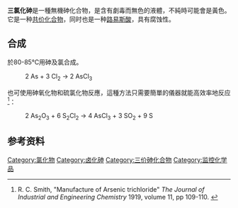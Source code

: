 {{chembox
| verifiedrevid = 401028516
|   Name = 三氯化砷
|   ImageFile = Arsenic-trichloride-3D-balls.png
<!-- | ImageSize = 200px -->
|   ImageName = Ball-and-stick model of arsenic trichloride
|   OtherNames = 氯化亞砷
| Section1 = {{Chembox Identifiers
|   InChI = 1/AsCl3/c2-1(3)4
| SMILES = Cl[As](Cl)Cl
| InChIKey = OEYOHULQRFXULB-UHFFFAOYAG
| StdInChI_Ref = {{stdinchicite|correct|chemspider}}
| StdInChI = 1S/AsCl3/c2-1(3)4
| StdInChIKey_Ref = {{stdinchicite|correct|chemspider}}
| StdInChIKey = OEYOHULQRFXULB-UHFFFAOYSA-N
| CASNo = 7784-34-1
|   CASNo_Ref = {{cascite|correct|CAS}}
|   PubChem = 24570
| ChemSpiderID_Ref = {{chemspidercite|correct|chemspider}}
| ChemSpiderID=22974
|   RTECS = CG1750000
  }}
| Section2 = {{Chembox Properties
|   Formula = AsCl<sub>3</sub>
|   MolarMass = 181.28
|   Appearance = 無色液體
|   Density = 2.163 g/cm<sup>3</sup>（液體）
|   Solubility = 分解
|   SolubleOther = 易溶於[[醇|醇]]、[[醚|醚]]、[[氫氯酸|氫氯酸]]、[[氫溴酸|氫溴酸]]
|   MeltingPtC = -16.2
|   BoilingPtC = 130.2
|   RefractIndex = 1.6006 
|   Viscosity = 9.77 x 10<sup>-6</sup> Pa s
  }}
| Section7 = {{Chembox Hazards
|   EUClass = 劇毒 ('''T+''')<br/>危害環境('''N''') <!-- Index No. 033-002-00-5 -->
|   RPhrases = {{R23/25}}, {{R50/53}}
|   SPhrases = {{S1/2}}, {{S20/21}}, {{S28}}, {{S45}}, {{S60}}, {{S61}}
|   NFPA-H = 4
|   NFPA-R = 0
|   NFPA-F = 0
|   LD50 = 48 mg/kg
  }}
| Section8 = {{Chembox Related
|  OtherAnions = [[三氟化砷|三氟化砷]]、[[三溴化砷|三溴化砷]]、<BR>[[三碘化砷|三碘化砷]]
|  OtherCations = [[三氯化氮|三氯化氮]]、[[三氯化磷|三氯化磷]]、<BR>[[三氯化銻|三氯化銻]]、[[三氯化铋|三氯化铋]]
|  OtherFunctn = 
|  Function = 
|  OtherCpds = [[三氧化二砷|三氧化二砷]]、[[亚砷酸|亚砷酸]]、<BR>[[五氯化砷|五氯化砷]]}}
}}

'''三氯化砷'''是一種無機砷化合物，是含有劇毒而無色的液體，不純時可能會是黃色。它是一种[[共价化合物|共价化合物]]，同时也是一种[[路易斯酸|路易斯酸]]，具有腐蚀性。

==合成==
於80-85℃用砷及氯合成。
: 2 As +  3 Cl<sub>2</sub>   →   2 AsCl<sub>3</sub>

也可使用砷氧化物和硫氯化物反應，這種方法只需要簡單的儀器就能高效率地反应<ref>R. C. Smith, "Manufacture of Arsenic trichloride" ''The Journal of Industrial and Engineering Chemistry'' 1919, volume 11, pp 109-110. {{DOI|10.1021/ie50110a009}}</ref>：
: 2 As<sub>2</sub>O<sub>3</sub>  +  6 S<sub>2</sub>Cl<sub>2</sub>   →   4 AsCl<sub>3</sub>  +  3 SO<sub>2</sub>  +  9 S

==参考资料==
{{reflist}}
{{氯化物}}
[[Category:氯化物|Category:氯化物]]
[[Category:卤化砷|Category:卤化砷]]
[[Category:三价砷化合物|Category:三价砷化合物]]
[[Category:监控化学品|Category:监控化学品]]